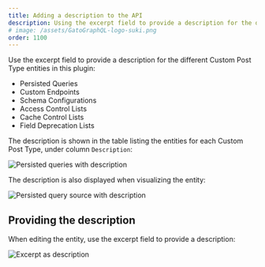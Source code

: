 ```yaml
---
title: Adding a description to the API
description: Using the excerpt field to provide a description for the different Custom Post Type entities in the Gato GraphQL plugin.
# image: /assets/GatoGraphQL-logo-suki.png
order: 1100
---
```


Use the excerpt field to provide a description for the different Custom Post Type entities in this plugin:

- Persisted Queries
- Custom Endpoints
- Schema Configurations
- Access Control Lists
- Cache Control Lists
- Field Deprecation Lists

The description is shown in the table listing the entities for each Custom Post Type, under column `Description`:

<div class="img-width-1024" markdown="1">

![Persisted queries with description](/assets/guides/upstream/persisted-queries-page.png "Persisted queries with description")

</div>

The description is also displayed when visualizing the entity:

![Persisted query source with description](/assets/guides/upstream/persisted-query-source.png "Persisted query source with description")

## Providing the description

When editing the entity, use the excerpt field to provide a description:

![Excerpt as description](/assets/guides/upstream/excerpt-as-description.png "Excerpt as description")
